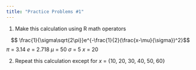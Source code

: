 ```yaml
---
title: "Practice Problems #1"
---
```




1. Make this calculation using R math operators

$$ \frac{1}{\sigma\sqrt{2\pi}}e^{-\frac{1}{2}(\frac{x-\mu}{\sigma})^2}$$
$\pi$ = 3.14
$e$ = 2.718
$\mu$ = 50
$\sigma$ = 5
$x$ = 20

2. Repeat this calculation except for 
$x$ = {10, 20, 30, 40, 50, 60}

